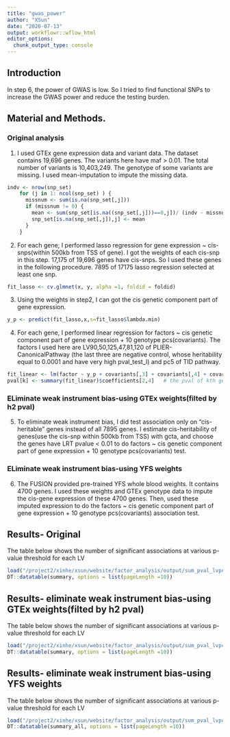 ```yaml
---
title: "gwas_power"
author: "XSun"
date: "2020-07-13"
output: workflowr::wflow_html
editor_options:
  chunk_output_type: console
---
```


## Introduction

In step 6, the power of GWAS is low. So I tried to find functional SNPs to increase the GWAS power and reduce the testing burden.


## Material and Methods. 

### Original analysis
1. I used GTEx gene expression data and variant data. The dataset contains 19,696 genes. The variants here have maf > 0.01. The total number of variants is 10,403,249. The genotype of some variants are missing. I used mean-imputation to impute the missing data.


```r
indv <- nrow(snp_set)
    for (j in 1: ncol(snp_set) ) {
      missnum <- sum(is.na(snp_set[,j]))
      if (missnum != 0) {
        mean <- sum(snp_set[is.na((snp_set[,j]))==0,j])/ (indv - missnum)
        snp_set[is.na(snp_set[,j]),j] <- mean 
      }
    }
```


2. For each gene, I performed lasso regression for gene expression ~ cis-snps(within 500kb from TSS of gene). I got the weights of each cis-snp in this step. 17,175 of 19,696 genes have cis-snps. So I used these genes in the following procedure.  7895 of 17175 lasso regression selected at least one snp.

```r
fit_lasso <- cv.glmnet(x, y, alpha =1, foldid = foldid)
```


3. Using the weights in step2, I can got the cis genetic component part of gene expression. 

```r
y_p <- predict(fit_lasso,x,s=fit_lasso$lambda.min)
```

4. For each gene, I performed linear regression for factors ~ cis genetic component part of gene expression + 10 genotype pcs(covariants). The factors I used here are LV90,50,125,47,81,120 of PLIER-CanonicalPathway (the last three are negative control, whose heritability equal to 0.0001 and have very high pval_test_l) and pc5 of TID pathway. 

```r
fit_linear <- lm(factor ~ y_p + covariants[,3] + covariants[,4] + covariants[,5]+ covariants[,6] + covariants[,7] + covariants[,8] + covariants[,9] + covariants[,10] + covariants[,11] + covariants[,12])
pval[k] <- summary(fit_linear)$coefficients[2,4]   # the pval of kth gene
```

### ELiminate weak instrument bias-using GTEx weights(filted by h2 pval)

5. To eliminate weak instrument bias, I did test association only on "cis-heritable" genes instead of all 7895 genes. I estimate cis-heritability of genes(use the cis-snp within 500kb from TSS) with gcta, and choose the genes have LRT pvalue < 0.01 to do factors ~ cis genetic component part of gene expression + 10 genotype pcs(covariants)  test. 


### ELiminate weak instrument bias-using YFS weights

6. The FUSION provided pre-trained YFS whole blood weights. It contains 4700 genes. I used these weights and GTEx genotype data to impute the cis-gene expression of these 4700 genes. Then, used these imputed expression to do the factors ~ cis genetic component part of gene expression + 10 genotype pcs(covariants) association test.


## Results- Original

The table below shows the number of significant associations at various p-value threshold for each LV

```r
load("/project2/xinhe/xsun/website/factor_analysis/output/sum_pval_lvpc.rdata")
DT::datatable(summary, options = list(pageLength =10))
```



## Results- eliminate weak instrument bias-using GTEx weights(filted by h2 pval)

The table below shows the number of significant associations at various p-value threshold for each LV

```r
load("/project2/xinhe/xsun/website/factor_analysis/output/sum_pval_lvpc_bias.rdata")
DT::datatable(summary, options = list(pageLength =10))
```

## Results- eliminate weak instrument bias-using YFS weights

The table below shows the number of significant associations at various p-value threshold for each LV

```r
load("/project2/xinhe/xsun/website/factor_analysis/output/sum_pval_lvpc_YFS.rdata")
DT::datatable(summary_all, options = list(pageLength =10))
```


